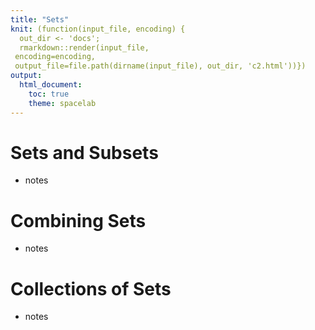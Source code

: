 ```yaml
---
title: "Sets"
knit: (function(input_file, encoding) {
  out_dir <- 'docs';
  rmarkdown::render(input_file,
 encoding=encoding,
 output_file=file.path(dirname(input_file), out_dir, 'c2.html'))})
output:
  html_document:
    toc: true
    theme: spacelab
---
```


# Sets and Subsets

* notes

# Combining Sets

* notes

# Collections of Sets

* notes
